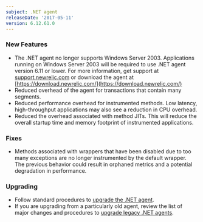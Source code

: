```yaml
---
subject: .NET agent
releaseDate: '2017-05-11'
version: 6.12.61.0
---
```


### New Features

* The .NET agent no longer supports Windows Server 2003. Applications running on Windows Server 2003 will be required to use .NET agent version 6.11 or lower. For more information, get support at [support.newrelic.com](https://support.newrelic.com) or download the agent at [https://download.newrelic.com/](https://download.newrelic.com/)
* Reduced overhead of the agent for transactions that contain many segments.
* Reduced performance overhead for instrumented methods. Low latency, high-throughput applications may also see a reduction in CPU overhead.
* Reduced the overhead associated with method JITs. This will reduce the overall startup time and memory footprint of instrumented applications.

### Fixes

* Methods associated with wrappers that have been disabled due to too many exceptions are no longer instrumented by the default wrapper. The previous behavior could result in orphaned metrics and a potential degradation in performance.

### Upgrading

* Follow standard procedures to [upgrade the .NET agent](/docs/agents/net-agent/installation-configuration/upgrade-net-agent).
* If you are upgrading from a particularly old agent, review the list of major changes and procedures to [upgrade legacy .NET agents](/docs/agents/net-agent/troubleshooting/upgrade-legacy-net-agents).
